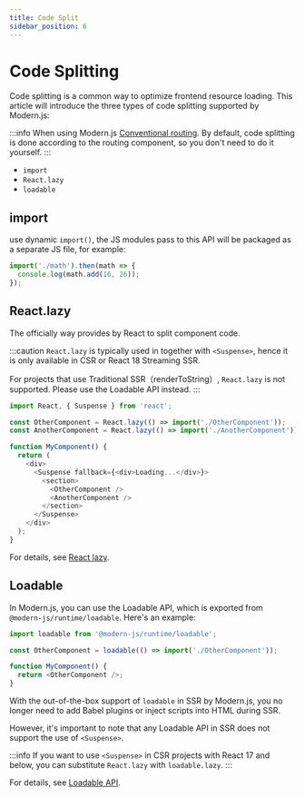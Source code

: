 ```yaml
---
title: Code Split
sidebar_position: 6
---
```

# Code Splitting

Code splitting is a common way to optimize frontend resource loading. This article will introduce the three types of code splitting supported by Modern.js:

:::info
When using Modern.js [Conventional routing](/guides/basic-features/routes#conventional-routing). By default, code splitting is done according to the routing component, so you don't need to do it yourself.
:::

- `import`
- `React.lazy`
- `loadable`

## import

use dynamic `import()`, the JS modules pass to this API will be packaged as a separate JS file, for example:

```ts
import('./math').then(math => {
  console.log(math.add(16, 26));
});
```

## React.lazy

The officially way provides by React to split component code.

:::caution
`React.lazy` is typically used in together with `<Suspense>`, hence it is only available in CSR or React 18 Streaming SSR.

For projects that use Traditional SSR（renderToString）, `React.lazy` is not supported. Please use the Loadable API instead.
:::

```ts
import React, { Suspense } from 'react';

const OtherComponent = React.lazy(() => import('./OtherComponent'));
const AnotherComponent = React.lazy(() => import('./AnotherComponent'));

function MyComponent() {
  return (
    <div>
      <Suspense fallback={<div>Loading...</div>}>
        <section>
          <OtherComponent />
          <AnotherComponent />
        </section>
      </Suspense>
    </div>
  );
}
```

For details, see [React lazy](https://reactjs.org/docs/code-splitting.html#reactlazy).

## Loadable

In Modern.js, you can use the Loadable API, which is exported from `@modern-js/runtime/loadable`. Here's an example:

```ts
import loadable from '@modern-js/runtime/loadable';

const OtherComponent = loadable(() => import('./OtherComponent'));

function MyComponent() {
  return <OtherComponent />;
}
```

With the out-of-the-box support of `loadable` in SSR by Modern.js, you no longer need to add Babel plugins or inject scripts into HTML during SSR.

However, it's important to note that any Loadable API in SSR does not support the use of `<Suspense>`.

:::info
If you want to use `<Suspense>` in CSR projects with React 17 and below, you can substitute `React.lazy` with `loadable.lazy`.
:::

For details, see [Loadable API](/apis/app/runtime/utility/loadable).

